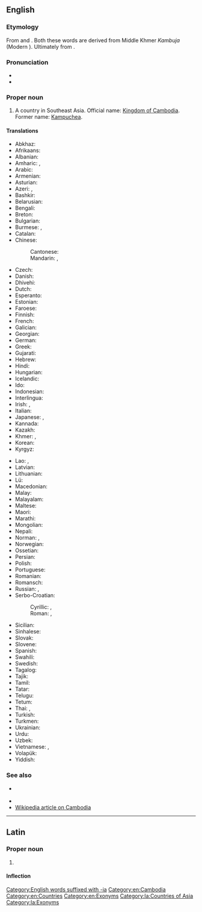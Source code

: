 ==English==
{{wikipedia}}

===Etymology===
From {{der|en|fr|Cambodge}} and {{der|en|pt|Camboja}}. Both these words are derived from Middle Khmer ''Kambuja'' (Modern {{der|en|km|កម្ពុជា}}). Ultimately from {{der|en|sa|काम्बोज|pos=the name of a tribe mentioned in Hindu scripture}}.

===Pronunciation===
* {{IPA|[kæmˈboʊdi.ə]|lang=en}}
* {{audio|En-us-Cambodia.ogg|Audio (US)|lang=en}}

===Proper noun===
{{en-proper noun}}

# A country in Southeast Asia. Official name: [[Kingdom of Cambodia]]. Former name: [[Kampuchea]].

====Translations====
{{trans-top|country in Southeast Asia}}
* Abkhaz: {{t|ab|Камбоџа}}
* Afrikaans: {{t|af|Kambodja}}
* Albanian: {{t+|sq|Kamboxhia|f}}
* Amharic: {{t|am|ካምቦዲያ|sc=Ethi}}, {{t|am|ካምቦድያ|sc=Ethi}}
* Arabic: {{t|ar|كَامْبُودِيَا|f|tr=kambūdiyā, kambōdyā}}
* Armenian: {{t|hy|Կամբոջա}}
* Asturian: {{t+|ast|Camboya}}
* Azeri: {{t+|az|Kamboca}}, {{t|az|Kamboçiya}}
* Bashkir: {{t|ba|Камбоджа}}
* Belarusian: {{t|be|Камбо́джа|f}}
* Bengali: {{t|bn|কম্বোডিয়া}}
* Breton: {{t|br|Kambodja}}
* Bulgarian: {{t+|bg|Камбо́джа|f}}
* Burmese: {{t|my|ကမ္ဘောဒီးယား|sc=Mymr}}, {{t|my|ကမ္ဗောဒီးယား|sc=Mymr}}
* Catalan: {{t+|ca|Cambodja|f}}
* Chinese:
*: Cantonese: {{t|yue|柬埔寨|tr=gaan2 bou3 zaai6}}
*: Mandarin: {{t+|cmn|柬埔寨|tr=Jiǎnpǔzhài}}, {{t+|cmn|高棉|tr=Gāomián}}
* Czech: {{t+|cs|Kambodža|f}}
* Danish: {{t|da|Cambodja}}
* Dhivehi: {{t|dv|ކެމްބޯޑިއާ|sc=Thaa}}
* Dutch: {{t+|nl|Cambodja}}
* Esperanto: {{t+|eo|Kamboĝo}}
* Estonian: {{t+|et|Kambodža}}
* Faroese: {{t|fo|Kambodja|n}}
* Finnish: {{t+|fi|Kambodža}}
* French: {{t+|fr|Cambodge|m}}
* Galician: {{t+|gl|Cambodja|f}}
* Georgian: {{t|ka|კამბოჯა|sc=Geor}}
* German: {{t+|de|Kambodscha|n}}
* Greek: {{t+|el|Καμπότζη|f}}
* Gujarati: {{t|gu|કમ્બોડીયા}}
* Hebrew: {{t|he|קַמְבּוֹדְיָה|f|tr=kambodia}}
* Hindi: {{t+|hi|कम्बोडिया|m}}
* Hungarian: {{t+|hu|Kambodzsa}}
* Icelandic: {{t+|is|Kambódía|f}}
* Ido: {{t+|io|Kambodja}}
* Indonesian: {{t+|id|Kamboja}}
* Interlingua: {{t|ia|Cambodia}}
* Irish: {{t|ga|Cambóid|f|alt=An Chambóid}}, {{t|ga|Ríocht na Cambóide|f}}
* Italian: {{t+|it|Cambogia|f}}
* Japanese: {{t+|ja|カンボジア|tr=Kambojia}}, {{t|ja|カンボディア|tr=Kambodia}}
* Kannada: {{t+|kn|ಕಾಂಬೋಡಿಯ}}
* Kazakh: {{t+|kk|Камбоджа}}
* Khmer: {{t|km|ស្រុកខ្មែរ}}, {{t+|km|កម្ពុជា}}
* Korean: {{t|ko|^캄보디아}}
* Kyrgyz: {{t+|ky|Камбоджа}}
{{trans-mid}}
* Lao: {{t|lo|ກຳພູຊາ}}, {{t+|lo|ກຳປູເຈຍ}}
* Latvian: {{t|lv|Kambodža|f}}
* Lithuanian: {{t+|lt|Kambodža|f}}
* Lü: {{t|khb|ᦶᦋᧃᦘᦴᦈᦻᧈ}}
* Macedonian: {{t+|mk|Камбо́џа|f}}
* Malay: {{t+|ms|Kemboja}}
* Malayalam: {{t|ml|കംബോഡിയ}}
* Maltese: {{t|mt|Kambodja|alt=il-Kambodja|f}}
* Maori: {{t|mi|Kamupōtia}}
* Marathi: {{t|mr|कंबोडिया}}
* Mongolian: {{t|mn|Камбож}}
* Nepali: {{t|ne|कम्बोडिया}}
* Norman: {{t|nrf|Cambodge|f}}, {{t|nrf|Cambodia|f}}
* Norwegian: {{t+|no|Kambodsja}}
* Ossetian: {{t|os|Камбоджӕ}}
* Persian: {{t+|fa|کامبوج|tr=kâmboj}}
* Polish: {{t+|pl|Kambodża|f}}
* Portuguese: {{t+|pt|Camboja|f}}
* Romanian: {{t+|ro|Cambodgia|f}}
* Romansch: {{t|rm|Cambodscha|f}}
* Russian: {{t+|ru|Камбо́джа|f}}, {{qualifier|former name}} {{t|ru|Кампу́чи́я|f}}
* Serbo-Croatian:
*: Cyrillic: {{t|sh|Камбоџа|f}}, {{qualifier|old name}} {{t|sh|Кампучија|f}}
*: Roman: {{t+|sh|Kambodža|f}}, {{qualifier|old name}} {{t|sh|Kampučija|f}}
* Sicilian: {{t|scn|Camboggia|f}}
* Sinhalese: {{t|si|කාම්‍බෝජය|sc=Sinh}}
* Slovak: {{t+|sk|Kambodža|f}}
* Slovene: {{t+|sl|Kambodža|f}}
* Spanish: {{t+|es|Camboya|f}}
* Swahili: {{t|sw|Kamboja}}
* Swedish: {{t+|sv|Kambodja}}
* Tagalog: {{t|tl|Kambodya}}
* Tajik: {{t|tg|Камбоҷа|sc=Cyrl}}
* Tamil: {{t|ta|கம்போடியா}}
* Tatar: {{t|tt|Камбоҗа|sc=Cyrl}}
* Telugu: {{t+|te|కంబోడియా}}
* Tetum: {{t|tet|kamboja}}
* Thai: {{qualifier|official}} {{t+|th|กัมพูชา}}, {{qualifier|dialect}} {{t+|th|เขมร}}
* Turkish: {{t+|tr|Kamboçya}}
* Turkmen: {{t|tk|Kamboja}}
* Ukrainian: {{t+|uk|Камбо́джа|f|sc=Cyrl}}
* Urdu: {{t|ur|کمبوڈیا|m|tr=kamboḍiyā|sc=ur-Arab}}
* Uzbek: {{t+|uz|Kambodja}}
* Vietnamese: {{t|vi|Căm Bốt}}, {{t+|vi|Cao Miên}}
* Volapük: {{t+|vo|Kambocän}}
* Yiddish: {{t|yi|קאַמבאָדזשע|sc=Hebr}}
{{trans-bottom}}

===See also===
* {{l|en|Kampuchea}} {{qualifier|former English name}}
* {{l|en|Appendix:Countries of the world|Countries of the world}}
* [[w:Cambodia|Wikipedia article on Cambodia]]

[[Category:English words suffixed with -ia]]
[[Category:en:Cambodia]]
[[Category:en:Countries]]
[[Category:en:Exonyms]]

----

==Latin==
{{wikipedia|lang=la}}

===Proper noun===
{{la-proper noun|Cambodia|Cambodiae|f|first}}

# {{lb|la|New Latin}} {{l|en|Cambodia}}

====Inflection====
{{la-decl-1st|num=sg|Cambodi}}

[[Category:la:Countries of Asia]]
[[Category:la:Exonyms]]